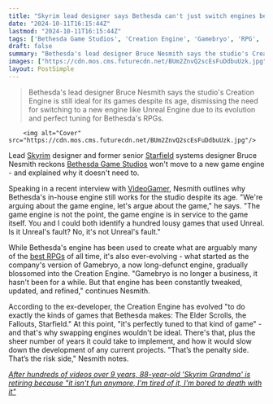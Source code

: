 ```yaml
---
title: "Skyrim lead designer says Bethesda can't just switch engines because the current one is 'perfectly tuned' to make the studio's RPGs"
date: "2024-10-11T16:15:44Z"
lastmod: "2024-10-11T16:15:44Z"
tags: ['Bethesda Game Studios', 'Creation Engine', 'Gamebryo', 'RPG', 'The Elder Scrolls', 'Fallout', 'Starfield', 'Skyrim']
draft: false
summary: "Bethesda's lead designer Bruce Nesmith says the studio's Creation Engine is still ideal for its games despite its age, dismissing the need for switching to a new engine like Unreal Engine due to its evolution and perfect tuning for Bethesda's RPGs."
images: ["https://cdn.mos.cms.futurecdn.net/BUm2ZnvQ2scEsFuDdbuUzk.jpg"]
layout: PostSimple
---
```

> Bethesda's lead designer Bruce Nesmith says the studio's Creation Engine is still ideal for its games despite its age, dismissing the need for switching to a new engine like Unreal Engine due to its evolution and perfect tuning for Bethesda's RPGs.


        <img alt="Cover" src="https://cdn.mos.cms.futurecdn.net/BUm2ZnvQ2scEsFuDdbuUzk.jpg"/>
        
Lead [<u>Skyrim</u>](https://www.gamesradar.com/skyrim-guide/) designer and former senior [<u>Starfield</u>](https://www.gamesradar.com/starfield-guide/) systems designer Bruce Nesmith reckons [<u>Bethesda Game Studios</u>](https://www.gamesradar.com/tag/bethesda-game-studios/) won't move to a new game engine - and explained why it doesn't need to.

Speaking in a recent interview with [<u>VideoGamer</u>](https://www.videogamer.com/features/skyrim-lead-designer-bethesda-unreal-tech-debt/), Nesmith outlines why Bethesda's in-house engine still works for the studio despite its age. "We're arguing about the game engine, let's argue about the game," he says. "The game engine is not the point, the game engine is in service to the game itself. You and I could both identify a hundred lousy games that used Unreal. Is it Unreal's fault? No, it's not Unreal's fault."

While Bethesda's engine has been used to create what are arguably many of the [<u>best RPGs</u>](https://www.gamesradar.com/best-rpg-games/) of all time, it's also ever-evolving - what started as the company's version of Gamebryo, a now long-defunct engine, gradually blossomed into the Creation Engine. "Gamebryo is no longer a business, it hasn't been for a while. But that engine has been constantly tweaked, updated, and refined," continues Nesmith.

According to the ex-developer, the Creation Engine has evolved "to do exactly the kinds of games that Bethesda makes: The Elder Scrolls, the Fallouts, Starfield." At this point, "it's perfectly tuned to that kind of game" - and that's why swapping engines wouldn't be ideal. There's that, plus the sheer number of years it could take to implement, and how it would slow down the development of any current projects. "That’s the penalty side. That’s the risk side," Nesmith notes. 

[<u><em>After hundreds of videos over 9 years, 88-year-old 'Skyrim Grandma' is retiring because "it isn't fun anymore, I'm tired of it, I'm bored to death with it"</em></u>](https://www.gamesradar.com/games/the-elder-scrolls/after-hundreds-of-videos-over-9-years-88-year-old-skyrim-grandma-is-retiring-because-it-isnt-fun-anymore-im-tired-of-it-im-bored-to-death-with-it/)
        